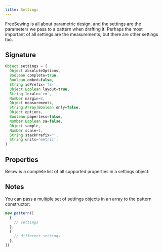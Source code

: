 ```yaml
---
title: Settings
---
```


FreeSewing is all about parametric design, and the settings are the parameters
we pass to a pattern when drafting it.  Perhaps the most important of all
settings are the measurements, but there are other settings too.

## Signature

```js
Object settings = {
  Object absoluteOptions,
  Boolean complete=true,
  Boolean embed=false,
  String idPrefix='fs-',
  Object|Boolean layout=true,
  String locale='en',
  Number margin=2,
  Object measurements,
  String|Array|Boolean only=false,
  Object options,
  Boolean paperless=false,
  Number|Boolean sa=false,
  Object sample,
  Number scale=1,
  String stackPrefix='',
  String units='metric',
}
```

## Properties

Below is a complete list of all supported properties in a settings object:

<ReadMore />

## Notes

You can pass a
[multiple set of settings](/reference/api/pattern#multisets-in-freesewing)
objects in an array to the pattern constructor:

```js
new pattern([
  { 
    // settings
  },
  { 
    // different settings
  },
])
```

